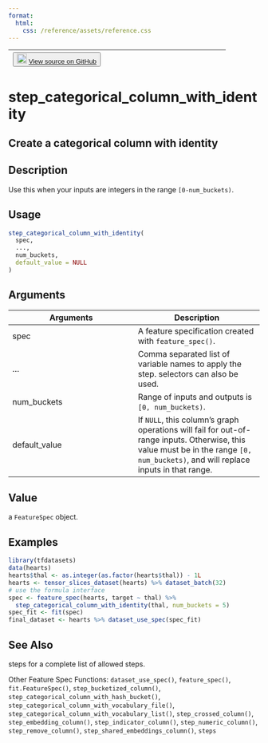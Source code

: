 ```yaml
---
format:
  html:
    css: /reference/assets/reference.css
---
```


| <button class="button"> ![](/reference/assets/GitHub-Mark-32px.png){width="20"} [View source on GitHub](https://github.com/rstudio/tfdatasets//blob/main/R/feature_spec.R#L1341) </button> |
|:------------------------------:|:--------------------------------------:|

# step_categorical_column_with_identity

## Create a categorical column with identity

## Description
Use this when your inputs are integers in the range `[0-num_buckets)`. 


## Usage
```r
step_categorical_column_with_identity( 
  spec, 
  ..., 
  num_buckets, 
  default_value = NULL 
) 
```

## Arguments
|Arguments|Description|
|---|---|
| spec | A feature specification created with `feature_spec()`. |
| ... | Comma separated list of variable names to apply the step. selectors can also be used. |
| num_buckets | Range of inputs and outputs is `[0, num_buckets)`. |
| default_value | If `NULL`, this column's graph operations will fail for out-of-range inputs. Otherwise, this value must be in the range `[0, num_buckets)`, and will replace inputs in that range. |



## Value
a `FeatureSpec` object. 


## Examples
```r
library(tfdatasets) 
data(hearts) 
hearts$thal <- as.integer(as.factor(hearts$thal)) - 1L 
hearts <- tensor_slices_dataset(hearts) %>% dataset_batch(32) 
# use the formula interface 
spec <- feature_spec(hearts, target ~ thal) %>% 
  step_categorical_column_with_identity(thal, num_buckets = 5) 
spec_fit <- fit(spec) 
final_dataset <- hearts %>% dataset_use_spec(spec_fit) 
```

## See Also

steps for a complete list of allowed steps. 

Other Feature Spec Functions:  `dataset_use_spec()`, `feature_spec()`, `fit.FeatureSpec()`, `step_bucketized_column()`, `step_categorical_column_with_hash_bucket()`, `step_categorical_column_with_vocabulary_file()`, `step_categorical_column_with_vocabulary_list()`, `step_crossed_column()`, `step_embedding_column()`, `step_indicator_column()`, `step_numeric_column()`, `step_remove_column()`, `step_shared_embeddings_column()`, `steps`

